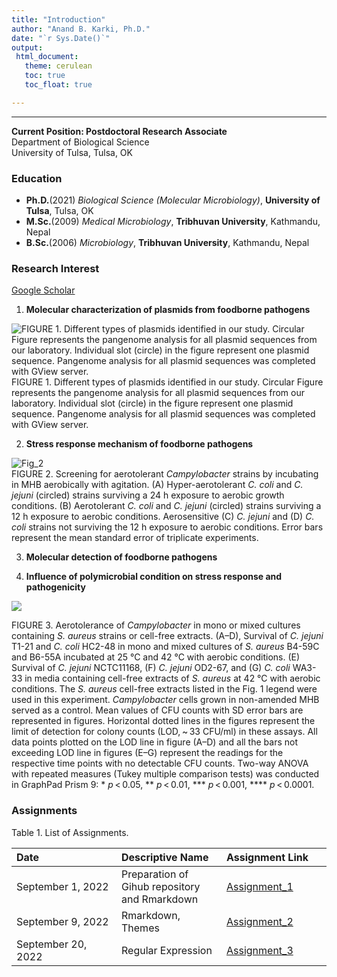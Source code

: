 ```yaml
---
title: "Introduction"
author: "Anand B. Karki, Ph.D."
date: "`r Sys.Date()`"
output: 
 html_document:
   theme: cerulean
   toc: true
   toc_float: true

---
```


---
**Current Position: Postdoctoral Research Associate**  
Department of Biological Science  
University of Tulsa, Tulsa, OK  

### Education

  - **Ph.D.**(2021) *Biological Science (Molecular Microbiology)*, **University of Tulsa**, Tulsa, OK  
  - **M.Sc.**(2009) *Medical Microbiology*, **Tribhuvan University**, Kathmandu, Nepal  
  - **B.Sc.**(2006) *Microbiology*, **Tribhuvan University**, Kathmandu, Nepal  


### Research Interest
[Google Scholar](https://scholar.google.com/citations?user=g5NJJPIAAAAJ&hl=en)  

  1. **Molecular characterization of plasmids from foodborne pathogens**  

![FIGURE 1. Different types of plasmids identified in our study. Circular Figure represents the pangenome analysis for all plasmid sequences from our laboratory. Individual slot (circle) in the figure represent one plasmid sequence. Pangenome analysis for all plasmid sequences was completed with GView server.](image/Fig 1.jpeg)  
FIGURE 1. Different types of plasmids identified in our study. Circular Figure represents the pangenome analysis for all plasmid sequences from our laboratory. Individual slot (circle) in the figure represent one plasmid sequence. Pangenome analysis for all plasmid sequences was completed with GView server.  

  2. **Stress response mechanism of foodborne pathogens**  

![Fig_2](image/Fig 2.jpeg)  
FIGURE 2. Screening for aerotolerant *Campylobacter* strains by incubating in MHB aerobically with agitation. (A) Hyper-aerotolerant *C. coli* and *C. jejuni* (circled) strains surviving a 24 h exposure to aerobic growth conditions. (B) Aerotolerant *C. coli* and *C. jejuni* (circled) strains surviving a 12 h exposure to aerobic conditions. Aerosensitive (C) *C. jejuni* and (D) *C. coli* strains not surviving the 12 h exposure to aerobic conditions. Error bars represent the mean standard error of triplicate experiments.  

  3. **Molecular detection of foodborne pathogens**  
  
  4. **Influence of polymicrobial condition on stress response and pathogenicity**  
  
![](image/Fig 3.webp)  

FIGURE 3. Aerotolerance of *Campylobacter* in mono or mixed cultures containing *S. aureus* strains or cell-free extracts. (A–D), Survival of *C. jejuni* T1-21 and *C. coli* HC2-48 in mono and mixed cultures of *S. aureus* B4-59C and B6-55A incubated at 25 °C and 42 °C with aerobic conditions. (E) Survival of *C. jejuni* NCTC11168, (F) *C. jejuni* OD2-67, and (G) *C. coli* WA3-33 in media containing cell-free extracts of *S. aureus* at 42 °C with aerobic conditions. The *S. aureus* cell-free extracts listed in the Fig. 1 legend were used in this experiment. *Campylobacter* cells grown in non-amended MHB served as a control. Mean values of CFU counts with SD error bars are represented in figures. Horizontal dotted lines in the figures represent the limit of detection for colony counts (LOD, ~ 33 CFU/ml) in these assays. All data points plotted on the LOD line in figure (A–D) and all the bars not exceeding LOD line in figures (E–G) represent the readings for the respective time points with no detectable CFU counts. Two-way ANOVA with repeated measures (Tukey multiple comparison tests) was conducted in GraphPad Prism 9: * *p* < 0.05, ** *p* < 0.01, *** *p* < 0.001, **** *p* < 0.0001.

### Assignments

Table 1. List of Assignments.  

| Date | Descriptive Name | Assignment Link
| :-- | :-- | :--
|September 1, 2022 | Preparation of Gihub repository and Rmarkdown | [Assignment_1](Assignments/Assignment1.html)  
|September 9, 2022 | Rmarkdown, Themes | [Assignment_2](Assignments/Assignment2.html)
|September 20, 2022 | Regular Expression | [Assignment_3](Assignments/Assignment_3.html) 
